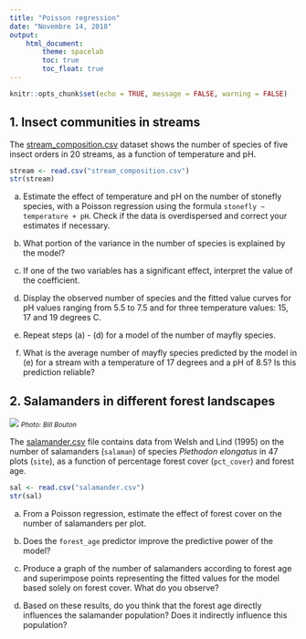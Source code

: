 ```yaml
---
title: "Poisson regression"
date: "Novembre 14, 2018"
output: 
    html_document:
        theme: spacelab
        toc: true
        toc_float: true
---
```


```r
knitr::opts_chunk$set(echo = TRUE, message = FALSE, warning = FALSE)
```

## 1. Insect communities in streams

The [stream_composition.csv](stream_composition.csv) dataset shows the number of species of five insect orders in 20 streams, as a function of temperature and pH.

```r
stream <- read.csv("stream_composition.csv")
str(stream)
```

a) Estimate the effect of temperature and pH on the number of stonefly species, with a Poisson regression using the formula `stonefly ~ temperature + pH`. Check if the data is overdispersed and correct your estimates if necessary.

b) What portion of the variance in the number of species is explained by the model?

c) If one of the two variables has a significant effect, interpret the value of the coefficient.

d) Display the observed number of species and the fitted value curves for pH values ranging from 5.5 to 7.5 and for three temperature values: 15, 17 and 19 degrees C.

e) Repeat steps (a) - (d) for a model of the number of mayfly species.

f) What is the average number of mayfly species predicted by the model in (e) for a stream with a temperature of 17 degrees and a pH of 8.5? Is this prediction reliable?


## 2. Salamanders in different forest landscapes

![](../images/Plethodon_elongatus.jpg)
<small>*Photo: Bill Bouton*</small>

The [salamander.csv](salamander.csv) file contains data from Welsh and Lind (1995) on the number of salamanders (`salaman`) of species *Plethodon elongatus* in 47 plots (`site`), as a function of percentage forest cover (`pct_cover`) and forest age.

```r
sal <- read.csv("salamander.csv")
str(sal)
```

a) From a Poisson regression, estimate the effect of forest cover on the number of salamanders per plot.

b) Does the `forest_age` predictor improve the predictive power of the model?

c) Produce a graph of the number of salamanders according to forest age and superimpose points representing the fitted values for the model based solely on forest cover. What do you observe?

d) Based on these results, do you think that the forest age directly influences the salamander population? Does it indirectly influence this population?




